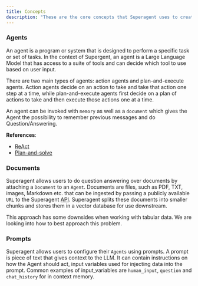 ```yaml
---
title: Concepts
description: "These are the core concepts that Superagent uses to create LLM Agents. It contains practical examples as well as links to papers or sources."
---
```


### Agents

An agent is a program or system that is designed to perform a specific task or set of tasks.
In the context of Supergent, an agent is a Large Language Model that has access to a suite of tools and can decide which tool to use based on user input.

There are two main types of agents: action agents and plan-and-execute agents.
Action agents decide on an action to take and take that action one step at a time, while plan-and-execute agents first decide on a plan of actions to take and then execute those actions one at a time.

An agent can be invoked with `memory` as well as a `document` which gives the Agent the possibility to remember previous messages and do Question/Answering.

**References**:

- [ReAct](https://arxiv.org/pdf/2210.03629.pdf)
- [Plan-and-solve](https://arxiv.org/abs/2305.04091)

### Documents

Superagent allows users to do question answering over documents by attaching a `Document` to an `Agent`.
Documents are files, such as PDF, TXT, images, Markdown etc. that can be ingested by passing a publicly available `URL` to the Superagent [API](/api-reference/authentication).
Superagent splits these documents into smaller chunks and stores them in a vector database for use downstream.

This approach has some downsides when working with tabular data. We are looking into how to best approach this problem.

### Prompts

Superagent allows users to configure their `Agents` using prompts.
A prompt is piece of text that gives context to the LLM. It can contain instructions on how the Agent should act, input variables used for injecting data into the prompt.
Common examples of input_variables are `human_input`, `question` and `chat_history` for in context memory.